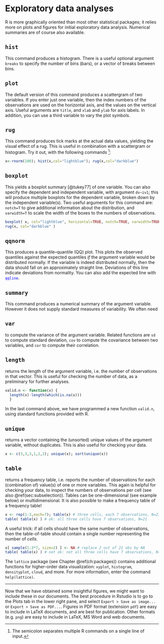 # Exploratory data analyses {#ch:EDA}

R  is more graphically oriented than most other
statistical packages; it relies more on plots and figures for initial
exploratory data analysis. Numerical summaries are of course also
available.

## `hist`

This command produces a histogram. There is a useful optional
    argument `breaks` to specify the number of
    bins (bars), or a vector of breaks between bins.

## `plot`

The default version of this command produces a scattergram of two
    variables. If you enter just one variable, then the index numbers of
    the observations are used on the horizontal axis, and the values on
    the vertical axis. Useful arguments are
    `title`, and `xlab`
    and `ylab` for axis labels. In addition, you
    can use a third variable to vary the plot symbols.

## `rug`

This command produces tick marks at the actual data values, yielding
    the visual effect of a rug. This is useful in combination with a
    scattergram or histogram. Try it out, with the following
    commands ^[The semicolon separates multiple R commands on a single line of input.]:
```r
x<-rnorm(100); hist(x,col="lightblue"); rug(x,col="darkblue")
```

## `boxplot`

This yields a
    boxplot summary [@tukey77] of one variable. You can also specify the
    dependent and independent variable, with argument
    `dv~iv1`; this will produce multiple
    boxplots for the dependent variable, broken down by the independent
    variable(s). 
    Two useful arguments for this command are:\
    `notch=T` to give additional information
    about the distribution, and\
    `varwidth=T` to scale the width of the boxes
    to the numbers of observations.
```r
boxplot( x, col="lightblue", horizontal=TRUE, notch=TRUE, varwidth=TRUE )
rug(x, col="darkblue" )
```

## `qqnorm`

This produces a quantile--quantile (QQ) plot. This plots the
    observed quantiles against the expected quantiles *if* the argument
    variable would be distributed normally. If the variable is indeed
    distributed normally, then the data should fall on an approximately
    straight line. Deviations of this line indicate deviations from
    normality. You can also add the expected line with
    [`qqline`]{style="color: blue"}.

## `summary`
This command produces a numerical summary of the argument variable.
    However it does not supply standard measures of variability. We
    often need

## `var`

to compute the variance of the argument variable. Related functions
    are `sd` to compute standard deviation,
    `cov` to compute the covariance between two
    variables, and `cor` to compute their
    correlation.

## `length`

returns the length of the argument variable, i.e. the number of
    observations in that vector. This is useful for checking the number
    of data, as a preliminary for further analyses.
```r
valid.n <- function(x) { 
  length(x)-length(which(is.na(x))) 
  }
```

In the last command above, we have programmed a new function
    `valid.n`, using standard functions provided
    with R.

## `unique`

returns a vector containing the (unsorted) unique values of the
    argument variable, without duplicates. This is also useful for
    checking your data.
```r
x <- c(3,3,3,1,1,2); unique(x); sort(unique(x))
```

## `table`

returns a frequency table, i.e. reports the number of observations
    for each (combination of) value(s) of one or more variables. This
    again is helpful for checking your data, to inspect the numbers of
    observations per cell (see also \@ref(sec:subselection)). 
    Tables can be one-dimensional (see
    example below) or multidimensional. It is also possible to make a
    frequency table of a frequency table! 
    
```r
x <- rep(1:3,each=7); table(x) # three cells, each 7 observations, N=21
table( table(x) ) # ok: all three cells have 7 observations, N=21
```

A useful trick: if all cells should have the
    same number of observations, then the table-of-table should contain
    a single number representing the number of *cells*.
```r
x[ sample(1:3*7, size=2) ] <- NA # replace 2 out of 21 obs by NA
table( table(x) ) # not ok: not all three cells have 7 observations, N<21
```

The `lattice` package (see Chapter \@ref(ch:packages)) contains additional functions for higher-order data visualization: 
`xyplot`,
`histogram`,
`densityplot`, 
`cloud`,
and more. For more information, enter the command
`help(lattice)`.

---

Now that we have obtained some insightful figures, we might want to
include these in our documents. The best procedure in Rstudio is to go to the Plots tab in the lower right pane, and select `Export > Save as image...` or `Export > Save as PDF...`. Figures in PDF format (extension
`pdf`) are easy to include in LaTeX documents, and are best for
publication. Other formats (e.g. `png`) are easy to include
in LaTeX, MS Word and web documents.

